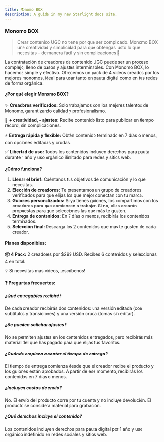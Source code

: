 ```yaml
---
title: Monomo BOX 
description: A guide in my new Starlight docs site.
---
```

### **Monomo BOX**

> Crear contenido UGC no tiene por qué ser complicado. Monomo BOX une creatividad y simplicidad para que obtengas justo lo que necesitas – de manera fácil y sin complicaciones 🌈
> 

La contratación de creadores de contenido UGC puede ser un proceso complejo, lleno de pasos y ajustes interminables. Con Monomo BOX, lo hacemos simple y efectivo. Ofrecemos un pack de 4 videos creados por los mejores monomos, ideal para usar tanto en pauta digital como en tus redes de forma orgánica.

#### ¿Por qué elegir Monomo BOX?

✨ **Creadores verificados:** Solo trabajamos con los mejores talentos de Monomo, garantizando calidad y profesionalismo.

🎨 **+ creatividad, - ajustes:** Recibe contenido listo para publicar en tiempo récord, sin complicaciones.

⚡ **Entrega rápida y flexible:** Obtén contenido terminado en 7 días o menos, con opciones editadas y crudas.

✅ **Libertad de uso:** Todos los contenidos incluyen derechos para pauta durante 1 año y uso orgánico ilimitado para redes y sitios web.

#### ¿Cómo funciona?

1. **Llenar el brief:** Cuéntanos tus objetivos de comunicación y lo que necesitas.
2. **Elección de creadores:** Te presentamos un grupo de creadores verificados para que elijas los que mejor conectan con tu marca.
3. **Guiones personalizados:** Si ya tienes guiones, los compartimos con los creadores para que comiencen a trabajar. Si no, ellos crearán propuestas para que selecciones las que más te gusten.
4. **Entrega de contenidos:** En 7 días o menos, recibirás los contenidos terminados.
5. **Selección final:** Descarga los 2 contenidos que más te gusten de cada creador.

#### Planes disponibles:

**📦 4 Pack:** 2 creadores por $299 USD. Recibes 6 contenidos y seleccionas 4 en total.

💡 Si necesitas más videos, ¡escríbenos!

#### ❓ Preguntas frecuentes:

##### **¿Qué entregables recibiré?**

De cada creador recibirás dos contenidos: una versión editada (con subtítulos y transiciones) y una versión cruda (tomas sin editar).

##### **¿Se pueden solicitar ajustes?**

No se permiten ajustes en los contenidos entregados, pero recibirás más material del que has pagado para que elijas tus favoritos.

##### **¿Cuándo empieza a contar el tiempo de entrega?**

El tiempo de entrega comienza desde que el creador recibe el producto y los guiones están aprobados. A partir de ese momento, recibirás los contenidos en 7 días o menos.

##### **¿Incluyen costos de envío?**

No. El envío del producto corre por tu cuenta y no incluye devolución. El producto se considera material para grabación.

##### **¿Qué derechos incluye el contenido?**

Los contenidos incluyen derechos para pauta digital por 1 año y uso orgánico indefinido en redes sociales y sitios web.
